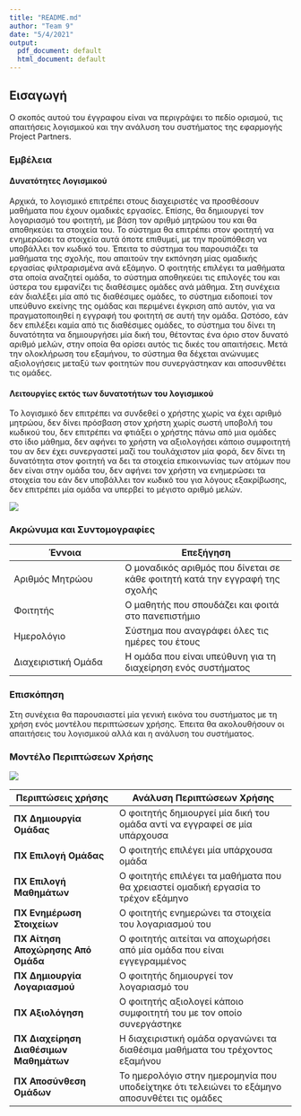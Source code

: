```yaml
---
title: "README.md"
author: "Team 9"
date: "5/4/2021"
output:
  pdf_document: default
  html_document: default
---
```



## Εισαγωγή



Ο σκοπός αυτού του έγγραφου είναι να περιγράψει το πεδίο ορισμού, τις απαιτήσεις λογισμικού και την ανάλυση του συστήματος της εφαρμογής Project Partners.

### Εμβέλεια

#### Δυνατότητες Λογισμικού
Αρχικά, το λογισμικό επιτρέπει στους διαχειριστές να προσθέσουν μαθήματα που έχουν ομαδικές εργασίες. Επίσης, θα δημιουργεί τον λογαριασμό του φοιτητή, με βάση τον αριθμό μητρώου του και θα αποθηκεύει τα στοιχεία του. Το σύστημα θα επιτρέπει στον φοιτητή να ενημερώσει τα στοιχεία αυτά όποτε επιθυμεί, με την προϋπόθεση να υποβάλλει τον κωδικό του. Έπειτα το σύστημα του παρουσιάζει τα μαθήματα της σχολής, που απαιτούν την εκπόνηση μίας ομαδικής εργασίας φιλτραρισμένα ανά εξάμηνο. Ο φοιτητής επιλέγει τα μαθήματα στα οποία αναζητεί ομάδα, το σύστημα αποθηκεύει τις επιλογές του και ύστερα του εμφανίζει τις διαθέσιμες ομάδες ανά μάθημα. Στη συνέχεια εάν διαλέξει μία από τις διαθέσιμες ομάδες, το σύστημα ειδοποιεί τον υπεύθυνο εκείνης της ομάδας και περιμένει έγκριση από αυτόν, για να πραγματοποιηθεί η εγγραφή του φοιτητή σε αυτή την ομάδα. Ωστόσο, εάν δεν επιλέξει καμία από τις διαθέσιμες ομάδες, το σύστημα του δίνει τη δυνατότητα να δημιουργήσει μία δική του, θέτοντας ένα όριο στον δυνατό αριθμό μελών, στην οποία θα ορίσει αυτός τις δικές του απαιτήσεις. Μετά την ολοκλήρωση του εξαμήνου, το σύστημα θα δέχεται ανώνυμες αξιολογήσεις μεταξύ των φοιτητών που συνεργάστηκαν και αποσυνθέτει τις ομάδες.

#### Λειτουργίες εκτός των δυνατοτήτων του λογισμικού
Το λογισμικό δεν επιτρέπει να συνδεθεί ο χρήστης χωρίς να έχει αριθμό μητρώου, δεν δίνει πρόσβαση στον χρήστη χωρίς σωστή υποβολή του κωδικού του, δεν επιτρέπει να φτιάξει ο χρήστης πάνω από μια ομάδες στο ίδιο μάθημα, δεν αφήνει το χρήστη να αξιολογήσει κάποιο συμφοιτητή του αν δεν έχει συνεργαστεί μαζί του τουλάχιστον μία φορά, δεν δίνει τη δυνατότητα στον φοιτητή να δει τα στοιχεία επικοινωνίας των ατόμων που δεν είναι στην ομάδα του, δεν αφήνει τον χρήστη να ενημερώσει τα στοιχεία του εάν δεν υποβάλλει τον κωδικό του για λόγους εξακρίβωσης, δεν επιτρέπει μία ομάδα να υπερβεί το μέγιστο αριθμό μελών.


![](pic1.png)

### Ακρώνυμα και Συντομογραφίες

|  Έννοια  |   Επεξήγηση     |
|----------------------|----------------------------------|
| Αριθμός Μητρώου                | Ο μοναδικός αριθμός που δίνεται σε κάθε φοιτητή κατά την εγγραφή της σχολής |
| Φοιτητής| Ο μαθητής που σπουδάζει και φοιτά στο πανεπιστήμιο|
| Ημερολόγιο| Σύστημα που αναγράφει όλες τις ημέρες του έτους|
| Διαχειριστική Ομάδα| Η ομάδα που είναι υπεύθυνη για τη διαχείρηση ενός συστήματος|

### Επισκόπηση

Στη συνέχεια θα παρουσιαστεί μία γενική εικόνα του συστήματος με τη χρήση ενός μοντέλου περιπτώσεων χρήσης. Έπειτα θα ακολουθήσουν οι απαιτήσεις του λογισμικού αλλά και η ανάλυση του συστήματος.


### Μοντέλο Περιπτώσεων Χρήσης

![](pic2.png)

|  Περιπτώσεις χρήσης  |   Ανάλυση Περιπτώσεων Χρήσης     |
| -------------------- |----------------------------------|
| **ΠΧ Δημιουργία Ομάδας** | Ο φοιτητής δημιουργεί μία δική του ομάδα αντί να εγγραφεί σε μία υπάρχουσα|
| **ΠΧ Επιλογή Ομάδας**| Ο φοιτητής επιλέγει μία υπάρχουσα ομάδα |
| **ΠΧ Επιλογή Μαθημάτων**| Ο φοιτητής επιλέγει τα μαθήματα που θα χρειαστεί ομαδική εργασία το τρέχον εξάμηνο|
| **ΠΧ Ενημέρωση Στοιχείων**| Ο φοιτητής ενημερώνει τα στοιχεία του λογαριασμού του|
| **ΠΧ Αίτηση Αποχώρησης Από Ομάδα**| Ο φοιτητής αιτείται να αποχωρήσει από μία ομάδα που είναι εγγεγραμμένος|
| **ΠΧ Δημιουργία Λογαριασμού**| Ο φοιτητής δημιουργεί τον λογαριασμό του|
|**ΠΧ Αξιολόγηση**| Ο φοιτητής αξιολογεί κάποιο συμφοιτητή του με τον οποίο συνεργάστηκε|
|**ΠΧ Διαχείρηση Διαθέσιμων Μαθημάτων**| Η διαχειριστική ομάδα οργανώνει τα διαθέσιμα μαθήματα του τρέχοντος εξαμήνου|
|**ΠΧ Αποσύνθεση Ομάδων**| Το ημερολόγιο στην ημερομηνία που υποδείχτηκε ότι τελειώνει το εξάμηνο αποσυνθέτει τις ομάδες|
